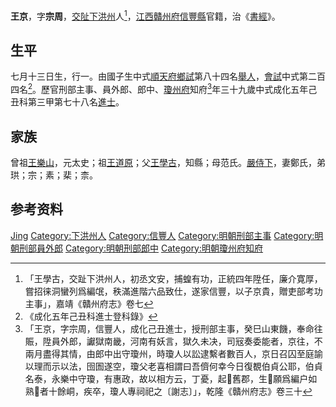 {{Otheruses|other=名为王京的其他人物|王京}}
{{Otheruses|other=名为王宗周的其他人物|王宗周}}
{{明清人物信息框
| 姓名 = 王京
| 原名 =
| 圖片名稱= 
| 圖片大小 =
| 圖片說明 = 
| 最高職務 =[[瓊州府|瓊州府]]知府
| 國家 = 大明 
| 爵位 =
| 籍貫 = [[交阯|交阯]][[下洪州|下洪州]]人；[[江西|江西]][[贛州府|贛州府]][[信豐縣|信豐縣]]官籍
| 族裔 = 
| 旗籍 = 
| 字號 = 字宗周
| 諡號 =
| 出生日期 = 七月十三日
| 出生地點 =
| 逝世日期 = 
| 逝世地點 =
| 墓葬 =
| 配偶 = 鄭氏
| 親屬 = 曾祖[[王樂山|王樂山]]，祖[[王道原|王道原]]，父[[王學古|王學古]]，母范氏
| 出身 =
* 成化五年己丑科進士
| 經歷 =
| 著作 =  
*
*
*
}}
'''王京'''{{BD|1431年||1490年||}}，字'''宗周'''，[[交阯|交阯]][[下洪州|下洪州]]人<ref>「王學古，交趾下洪州人，初丞文安，捕蝗有功，正統四年陞任，廉介寛厚，嘗招徕洞蠻列爲編氓，秩滿進階六品致仕，遂家信豐，以子京貴，贈吏部考功主事」，嘉靖《贛州府志》卷七</ref>，[[江西|江西]][[贛州府|贛州府]][[信豐縣|信豐縣]]官籍，治《[[書經|書經]]》。

== 生平 ==
七月十三日生，行一。由國子生中式[[順天府|順天府]][[鄉試|鄉試]]第八十四名[[舉人|舉人]]，[[會試|會試]]中式第二百四名<ref>《成化五年己丑科進士登科錄》</ref>。歷官刑部主事、員外郎、郎中、[[瓊州府|瓊州府]]知府<ref>「王京，字宗周，信豐人，成化己丑進士，授刑部主事，癸巳山東饑，奉命往賑，陞員外郎，讞獄南畿，河南有妖言，獄久未决，司㓂奏委能者，京往，不兩月盡得其情，由郎中出守瓊州，時瓊人以訟逮繫者數百人，京日召囚至庭諭以理而示以法，囹圄遂空，瓊父老喜相謂曰吾儕何幸今日復覩伯貞公耶，伯貞名泰，永樂中守瓊，有惠政，故以相方云，丁憂，起𥙷舊郡，生𥠖願爲編户如熟𥠖者十餘峒，疾卒，瓊人專祠祀之〔謝志〕」，乾隆《贛州府志》卷三十</ref>年三十九歲中式成化五年己丑科第三甲第七十八名[[進士|進士]]。

== 家族 ==
曾祖[[王樂山|王樂山]]，元太史；祖[[王道原|王道原]]；父[[王學古|王學古]]，知縣；母范氏。[[嚴侍下|嚴侍下]]，妻鄭氏，弟珙；宗；素；棐；柰。

== 参考资料 ==
{{reflist}}

{{成化五年己丑科殿试金榜}}

{{Authority control}}
{{DEFAULTSORT:Wang王}}
[[Category:王姓|Jing]]
[[Category:下洪州人|Category:下洪州人]]
[[Category:信豐人|Category:信豐人]]
[[Category:明朝刑部主事|Category:明朝刑部主事]]
[[Category:明朝刑部員外郎|Category:明朝刑部員外郎]]
[[Category:明朝刑部郎中|Category:明朝刑部郎中]]
[[Category:明朝瓊州府知府|Category:明朝瓊州府知府]]

{{明朝人物小作品}}